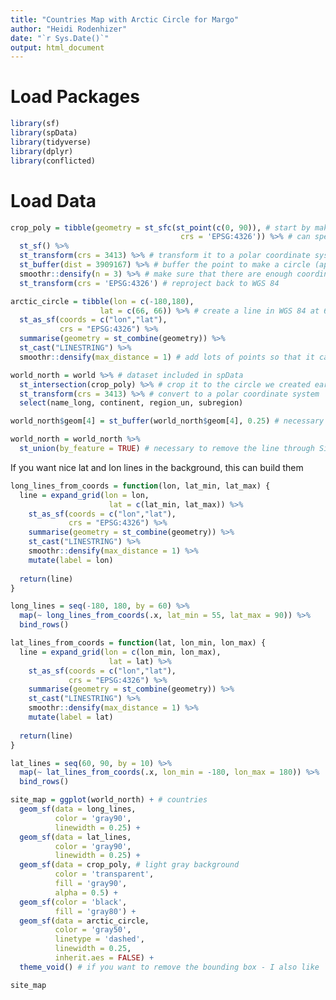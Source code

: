 ```yaml
---
title: "Countries Map with Arctic Circle for Margo"
author: "Heidi Rodenhizer"
date: "`r Sys.Date()`"
output: html_document
---
```


# Load Packages

```r
library(sf)
library(spData)
library(tidyverse)
library(dplyr)
library(conflicted)
```

# Load Data

```r
crop_poly = tibble(geometry = st_sfc(st_point(c(0, 90)), # start by making a point at the North pole
                                      crs = 'EPSG:4326')) %>% # can specify the coordinate system as a string with the prefix 'EPSG:'
  st_sf() %>%
  st_transform(crs = 3413) %>% # transform it to a polar coordinate system (you can specify the crs with the numerical EPSG code)
  st_buffer(dist = 3909167) %>% # buffer the point to make a circle (approximately down to 50 N, if I recall correctly)
  smoothr::densify(n = 3) %>% # make sure that there are enough coordinates in the circle to handle the reprojection back to WGS 84
  st_transform(crs = 'EPSG:4326') # reproject back to WGS 84

arctic_circle = tibble(lon = c(-180,180),
                    lat = c(66, 66)) %>% # create a line in WGS 84 at 66N
  st_as_sf(coords = c("lon","lat"),
           crs = "EPSG:4326") %>%
  summarise(geometry = st_combine(geometry)) %>%
  st_cast("LINESTRING") %>% 
  smoothr::densify(max_distance = 1) # add lots of points so that it can handle being displayed in a polar coordinate system - otherwise it won't follow the curve of the Earth

world_north = world %>% # dataset included in spData
  st_intersection(crop_poly) %>% # crop it to the circle we created earlier
  st_transform(crs = 3413) %>% # convert to a polar coordinate system
  select(name_long, continent, region_un, subregion)

world_north$geom[4] = st_buffer(world_north$geom[4], 0.25) # necessary to remove the line through Siberia at 180/-180

world_north = world_north %>%
  st_union(by_feature = TRUE) # necessary to remove the line through Siberia at 180/-180
```

If you want nice lat and lon lines in the background, this can build them

```r
long_lines_from_coords = function(lon, lat_min, lat_max) {
  line = expand_grid(lon = lon,
                      lat = c(lat_min, lat_max)) %>%
    st_as_sf(coords = c("lon","lat"),
             crs = "EPSG:4326") %>%
    summarise(geometry = st_combine(geometry)) %>%
    st_cast("LINESTRING") %>% 
    smoothr::densify(max_distance = 1) %>%
    mutate(label = lon)
  
  return(line)
}

long_lines = seq(-180, 180, by = 60) %>%
  map(~ long_lines_from_coords(.x, lat_min = 55, lat_max = 90)) %>%
  bind_rows()

lat_lines_from_coords = function(lat, lon_min, lon_max) {
  line = expand_grid(lon = c(lon_min, lon_max),
                      lat = lat) %>%
    st_as_sf(coords = c("lon","lat"),
             crs = "EPSG:4326") %>%
    summarise(geometry = st_combine(geometry)) %>%
    st_cast("LINESTRING") %>% 
    smoothr::densify(max_distance = 1) %>%
    mutate(label = lat)
  
  return(line)
}

lat_lines = seq(60, 90, by = 10) %>%
  map(~ lat_lines_from_coords(.x, lon_min = -180, lon_max = 180)) %>%
  bind_rows()
```

```r
site_map = ggplot(world_north) + # countries
  geom_sf(data = long_lines,
          color = 'gray90',
          linewidth = 0.25) +
  geom_sf(data = lat_lines,
          color = 'gray90',
          linewidth = 0.25) +
  geom_sf(data = crop_poly, # light gray background
          color = 'transparent',
          fill = 'gray90',
          alpha = 0.5) +
  geom_sf(color = 'black', 
          fill = 'gray80') +
  geom_sf(data = arctic_circle, 
          color = 'gray50',
          linetype = 'dashed',
          linewidth = 0.25,
          inherit.aes = FALSE) +
  theme_void() # if you want to remove the bounding box - I also like `theme_bw()` as a more standard theme

site_map
```

